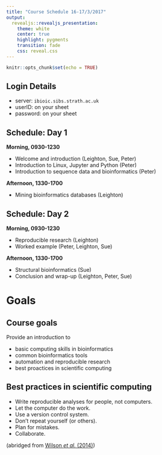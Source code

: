 ```yaml
---
title: "Course Schedule 16-17/3/2017"
output: 
  revealjs::revealjs_presentation:
    theme: white
    center: true
    highlight: pygments
    transition: fade
    css: reveal.css
---
```


```r
knitr::opts_chunk$set(echo = TRUE)
```

## Login Details

* server: `ibioic.sibs.strath.ac.uk`
* userID: on your sheet
* password: on your sheet

## Schedule: Day 1

**Morning, 0930-1230**

* Welcome and introduction (Leighton, Sue, Peter)
* Introduction to Linux, Jupyter and Python (Peter)
* Introduction to sequence data and bioinformatics (Peter)

**Afternoon, 1330-1700**

* Mining bioinformatics databases (Leighton)

## Schedule: Day 2

**Morning, 0930-1230**

* Reproducible research (Leighton)
* Worked example (Peter, Leighton, Sue)

**Afternoon, 1330-1700**

* Structural bioinformatics (Sue)
* Conclusion and wrap-up (Leighton, Peter, Sue)

# Goals

## Course goals

Provide an introduction to

* basic computing skills in bioinformatics
* common bioinformatics tools
* automation and reproducible research
* best proactices in scientific computing

## Best practices in scientific computing

* Write reproducible analyses for people, not computers.
* Let the computer do the work.
* Use a version control system.
* Don't repeat yourself (or others).
* Plan for mistakes.
* Collaborate.

(abridged from [Wilson *et al.* (2014)](http://journals.plos.org/plosbiology/article?id=10.1371/journal.pbio.1001745))